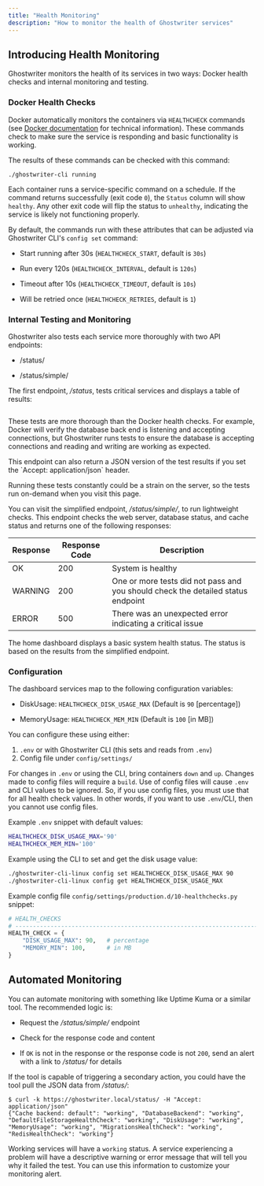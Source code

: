 ```yaml
---
title: "Health Monitoring"
description: "How to monitor the health of Ghostwriter services"
---
```




## Introducing Health Monitoring

Ghostwriter monitors the health of its services in two ways: Docker health checks and internal monitoring and testing.

### Docker Health Checks

Docker automatically monitors the containers via `HEALTHCHECK` commands (see [Docker documentation](https://docs.docker.com/engine/reference/builder/#healthcheck) for technical information). These commands check to make sure the service is responding and basic functionality is working.

The results of these commands can be checked with this command:

```log
./ghostwriter-cli running
```

Each container runs a service-specific command on a schedule. If the command returns successfully (exit code `0`), the `Status` column will show `healthy`. Any other exit code will flip the status to `unhealthy`, indicating the service is likely not functioning properly.

By default, the commands run with these attributes that can be adjusted via Ghostwriter CLI's `config set` command:

* Start running after 30s (`HEALTHCHECK_START`, default is `30s`)

* Run every 120s (`HEALTHCHECK_INTERVAL`, default is `120s`)

* Timeout after 10s (`HEALTHCHECK_TIMEOUT`, default is `10s`)

* Will be retried once (`HEALTHCHECK_RETRIES`, default is `1`)

### Internal Testing and Monitoring

Ghostwriter also tests each service more thoroughly with two API endpoints:

* /status/

* /status/simple/

The first endpoint, */status*, tests critical services and displays a table of results:

<Frame>
  <img src="/images/features/image-63.avif" alt=""/>
</Frame>

These tests are more thorough than the Docker health checks. For example, Docker will verify the database back end is listening and accepting connections, but Ghostwriter runs tests to ensure the database is accepting connections and reading and writing are working as expected.

<Check>
This endpoint can also return a JSON version of the test results if you set the `Accept: application/json` header.
</Check>

Running these tests constantly could be a strain on the server, so the tests run on-demand when you visit this page.

You can visit the simplified endpoint, */status/simple/*, to run lightweight checks. This endpoint checks the web server, database status, and cache status and returns one of the following responses:

| **Response** | **Response Code** | **Description**                                                                                   |
|--------------|--------------------|---------------------------------------------------------------------------------------------------|
| OK           | 200                | System is healthy                                                                                |
| WARNING      | 200                | One or more tests did not pass and you should check the detailed status endpoint                 |
| ERROR        | 500                | There was an unexpected error indicating a critical issue                                        |


The home dashboard displays a basic system health status. The status is based on the results from the simplified endpoint.

### Configuration

The dashboard services map to the following configuration variables:

* DiskUsage: `HEALTHCHECK_DISK_USAGE_MAX` (Default is `90` [percentage])

* MemoryUsage: `HEALTHCHECK_MEM_MIN` (Default is `100` [in MB])

You can configure these using either:

1. `.env` or with Ghostwriter CLI (this sets and reads from `.env`)
2. Config file under `config/settings/`

For changes in `.env` or using the CLI, bring containers `down` and `up`. Changes made to config files will require a `build`. Use of config files will cause `.env` and CLI values to be ignored. So, if you use config files, you must use that for all health check values. In other words, if you want to use `.env`/CLI, then you cannot use config files.

Example `.env` snippet with default values:

```sh
HEALTHCHECK_DISK_USAGE_MAX='90'
HEALTHCHECK_MEM_MIN='100'
```

Example using the CLI to set and get the disk usage value:

```sh
./ghostwriter-cli-linux config set HEALTHCHECK_DISK_USAGE_MAX 90
./ghostwriter-cli-linux config get HEALTHCHECK_DISK_USAGE_MAX
```

Example config file `config/settings/production.d/10-healthchecks.py` snippet:

```python
# HEALTH_CHECKS
# ------------------------------------------------------------------------------
HEALTH_CHECK = {
    "DISK_USAGE_MAX": 90,   # percentage
    "MEMORY_MIN": 100,      # in MB
}
```

## Automated Monitoring

You can automate monitoring with something like Uptime Kuma or a similar tool. The recommended logic is:

* Request the */status/simple/* endpoint

* Check for the response code and content

* If `OK` is not in the response or the response code is not `200`, send an alert with a link to */status/* for details

If the tool is capable of triggering a secondary action, you could have the tool pull the JSON data from */status/*:

```log
$ curl -k https://ghostwriter.local/status/ -H "Accept: application/json"
{"Cache backend: default": "working", "DatabaseBackend": "working", "DefaultFileStorageHealthCheck": "working", "DiskUsage": "working", "MemoryUsage": "working", "MigrationsHealthCheck": "working", "RedisHealthCheck": "working"}
```

Working services will have a `working` status. A service experiencing a problem will have a descriptive warning or error message that will tell you why it failed the test. You can use this information to customize your monitoring alert.
